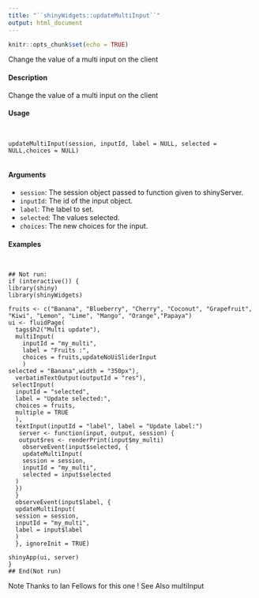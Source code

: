 ```yaml
---
title: "``shinyWidgets::updateMultiInput``"
output: html_document
---
```


```r
knitr::opts_chunk$set(echo = TRUE)
```

Change the value of a multi input on the client

#### Description

Change the value of a multi input on the client

#### Usage

<pre><code>

updateMultiInput(session, inputId, label = NULL, selected = NULL,choices = NULL)

</code></pre>

#### Arguments

* ``session``:  The session object passed to function given to shinyServer.
* ``inputId``:   The id of the input object.
* ``label``:  The label to set.
* ``selected``:  The values selected.
* ``choices ``:  The new choices for the input.


#### Examples
<pre><code>

## Not run:
if (interactive()) {
library(shiny)
library(shinyWidgets)

fruits <- c("Banana", "Blueberry", "Cherry", "Coconut", "Grapefruit", "Kiwi", "Lemon", "Lime", "Mango", "Orange","Papaya")
ui <- fluidPage(
  tags$h2("Multi update"),
  multiInput(
    inputId = "my_multi",
    label = "Fruits :",
    choices = fruits,updateNoUiSliderInput
    )
selected = "Banana",width = "350px"),
  verbatimTextOutput(outputId = "res"),
 selectInput(
  inputId = "selected",
  label = "Update selected:",
  choices = fruits,
  multiple = TRUE
  ),
  textInput(inputId = "label", label = "Update label:")
   server <- function(input, output, session) {
   output$res <- renderPrint(input$my_multi)
    observeEvent(input$selected, {
    updateMultiInput(
    session = session,
    inputId = "my_multi",
    selected = input$selected
  )
  })
  }
  observeEvent(input$label, {
  updateMultiInput(
  session = session,
  inputId = "my_multi",
  label = input$label
  )
  }, ignoreInit = TRUE)

shinyApp(ui, server)
}
## End(Not run)
</code></pre>

Note
Thanks to Ian Fellows for this one !
See Also
multiInput
